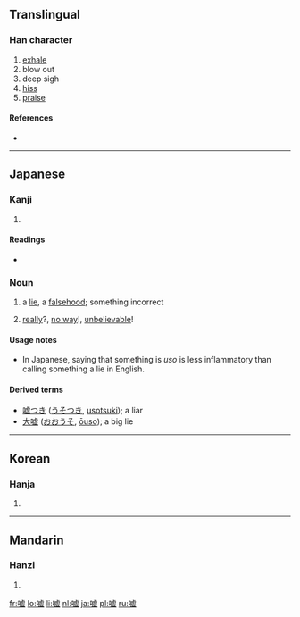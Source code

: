 {{also|噓}}
==Translingual==

===Han character===
{{Han char|rn=30|rad=口|as=11|sn=14|four=|canj=口卜心金 (RYPC)}}

# [[exhale]]
# blow out
# deep sigh
# [[hiss]]
# [[praise]]

====References====
* {{Han ref|kx=0206.100|hdz=10675.120|uh=5618|ud=22040}}

----

==Japanese==

===Kanji===
{{ja-kanji|grade=|rs=口11}}

# {{defn|Japanese}}

====Readings====
* {{ja-readings|on=[[きょ]] (kyo)|kun=[[ふく]] (fuku), [[うそ]] (uso)}}

===Noun===
{{ja-noun|k|hira=うそ|rom=uso}}

# a [[lie]], a [[falsehood]]; something incorrect
# {{context|slang|lang=ja|skey=うそ}} [[really]]?, [[no way]]!, [[unbelievable]]!

====Usage notes====
* In Japanese, saying that something is ''uso'' is less inflammatory than calling something a lie in English.

====Derived terms====
* [[嘘つき]] ([[うそつき]], [[usotsuki]]); a liar
* [[大嘘]] ([[おおうそ]], [[ōuso]]); a big lie

----

==Korean==

===Hanja===
{{ko-hanja|hangeul=허|rv=heo|mr=hŏ}}

# {{defn|Korean}}

----

==Mandarin==

===Hanzi===
{{cmn-hanzi|tra=噓|pin=[[xū]] ([[xu1]])|wg=hsü<sup>1</sup>}}

# {{defn|Mandarin}}

[[fr:嘘]]
[[lo:嘘]]
[[li:嘘]]
[[nl:嘘]]
[[ja:嘘]]
[[pl:嘘]]
[[ru:嘘]]